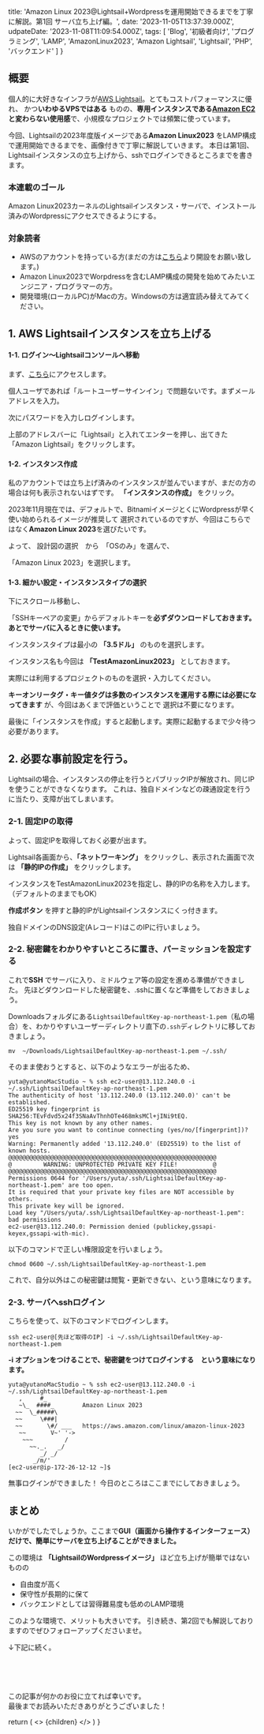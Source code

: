 
  title: 'Amazon Linux 2023@Lightsail+Wordpressを運用開始できるまでを丁寧に解説。第1回 サーバ立ち上げ編。',
  date: '2023-11-05T13:37:39.000Z',
  udpateDate: '2023-11-08T11:09:54.000Z',
  tags: [
    'Blog',
    '初級者向け',
    'プログラミング',
    'LAMP',
    'AmazonLinux2023',
    'Amazon Lightsail',
    'Lightsail',
    'PHP',
    'バックエンド'
  ]
}

## 概要

個人的に大好きなインフラが[AWS Lightsail](https://aws.amazon.com/jp/lightsail/)。とてもコストパフォーマンスに優れ、
かつ**いわゆるVPSではある** ものの、**専用インスタンスである[Amazon EC2](https://aws.amazon.com/jp/ec2/)と変わらない使用感**で、小規模なプロジェクトでは頻繁に使っています。

今回、Lightsailの2023年度版イメージである**Amazon Linux2023** をLAMP構成で運用開始できるまでを、画像付きで丁寧に解説していきます。
本日は第1回、Lightsailインスタンスの立ち上げから、sshでログインできるところまでを書きます。

### 本連載のゴール

Amazon Linux2023カーネルのLightsailインスタンス・サーバで、インストール済みのWordpressにアクセスできるようにする。

### 対象読者

- AWSのアカウントを持っている方(まだの方は[こちら](https://aws.amazon.com/jp/free/)より開設をお願い致します。)
- Amazon Linux2023でWorpdressを含むLAMP構成の開発を始めてみたいエンジニア・プログラマーの方。
- 開発環境(ローカルPC)がMacの方。Windowsの方は適宜読み替えてみてください。

## 1. AWS Lightsailインスタンスを立ち上げる

#### 1-1. ログイン〜Lightsailコンソールへ移動

まず、[こちら](https://aws.amazon.com/jp/lightsail/)にアクセスします。

<MdxImage month="202311" image="aws1.png" annotation="コンソールにサインインを押す" />

個人ユーザであれば「ルートユーザーサインイン」で問題ないです。まずメールアドレスを入力。

<MdxImage month="202311" image="aws2.png" />

次にパスワードを入力しログインします。

<MdxImage month="202311" image="aws3.png" />

上部のアドレスバーに「Lightsail」と入れてエンターを押し、出てきた「Amazon Lightsail」をクリックします。

<MdxImage month="202311" image="aws4.png" />

#### 1-2. インスタンス作成

私のアカウントでは立ち上げ済みのインスタンスが並んでいますが、まだの方の場合は何も表示されないはずです。
**「インスタンスの作成」** をクリック。

<MdxImage month="202311" image="aws5.png?n=1" />

2023年11月現在では、デフォルトで、BitnamiイメージとくにWordpressが早く使い始められるイメージが推奨して
選択されているのですが、今回はこちらではなく**Amazon Linux 2023**を選びたいです。

よって、
設計図の選択　から　「OSのみ」を選んで、
<MdxImage month="202311" image="aws6.png?n=1" />

「Amazon Linux 2023」を選択します。

<MdxImage month="202311" image="aws7.png?n=1" />

#### 1-3. 細かい設定・インスタンスタイプの選択

下にスクロール移動し、

「SSHキーペアの変更」からデフォルトキーを**必ずダウンロードしておきます。あとでサーバに入るときに使います。**

<MdxImage month="202311" image="aws8.png?n=1" />

インスタンスタイプは最小の **「3.5ドル」** のものを選択します。

インスタンス名も今回は **「TestAmazonLinux2023」** としておきます。

<span className="hoso">実際には利用するプロジェクトのものを選択・入力してください。</span>

<MdxImage month="202311" image="aws9.png?n=1" />

**キーオンリータグ・キー値タグは多数のインスタンスを運用する際には必要になってきます** が、今回はあくまで評価ということで
選択は不要になります。

最後に「インスタンスを作成」すると起動します。実際に起動するまで少々待つ必要があります。

<MdxImage month="202311" image="aws10.png?n=1" isHalf={true} annotation="しばらく待つと" />
<MdxImage month="202311" image="aws11.png?n=1" isHalf={true} annotation="起動状態になります。"/>

## 2. 必要な事前設定を行う。

Lightsailの場合、インスタンスの停止を行うとパブリックIPが解放され、同じIPを使うことができなくなります。
これは、独自ドメインなどの疎通設定を行うに当たり、支障が出てしまいます。

<MdxImage month="202311" image="aws12.png?n=2" annotation="停止するとパブリックIPは「利用不可」と表示される" />


### 2-1. 固定IPの取得

よって、固定IPを取得しておく必要が出ます。

Lightsail各画面から、**「ネットワーキング」** をクリックし、表示された画面で次は **「静的IPの作成」** をクリックします。


<MdxImage month="202311" image="aws13.png?n=2"  annotation="停止するとパブリックIPは「利用不可」と表示される" />

インスタンスをTestAmazonLinux2023を指定し、静的IPの名称を入力します。（デフォルトのままでもOK）

<MdxImage month="202311" image="aws14.png?n=2"  annotation="" />

**作成ボタン** を押すと静的IPがLightsailインスタンスにくっ付きます。

<MdxImage month="202311" image="aws15.png?n=1"  />

独自ドメインのDNS設定(Aレコード)はこのIPに行いましょう。

<MdxImage month="202311" image="aws16.png?n=1"  annotation="静的パブリックIPが表示される" />

### 2-2. 秘密鍵をわかりやすいところに置き、パーミッションを設定する

これで**SSH** でサーバに入り、ミドルウェア等の設定を進める準備ができました。
先ほどダウンロードした秘密鍵を、.sshに置くなど準備をしておきましょう。

Downloadsフォルダにある`LightsailDefaultKey-ap-northeast-1.pem`（私の場合）を、わかりやすいユーザーディレクトリ直下の`.ssh`ディレクトリに移しておきましょう。

```
mv  ~/Downloads/LightsailDefaultKey-ap-northeast-1.pem ~/.ssh/
```

そのまま使おうとすると、以下のようなエラーが出るため、

```
yuta@yutanoMacStudio ~ % ssh ec2-user@13.112.240.0 -i ~/.ssh/LightsailDefaultKey-ap-northeast-1.pem
The authenticity of host '13.112.240.0 (13.112.240.0)' can't be established.
ED25519 key fingerprint is SHA256:TEvFdvd5x24f3SNaAvThnhOTe468mksMCl+jINi9tEQ.
This key is not known by any other names.
Are you sure you want to continue connecting (yes/no/[fingerprint])? yes
Warning: Permanently added '13.112.240.0' (ED25519) to the list of known hosts.
@@@@@@@@@@@@@@@@@@@@@@@@@@@@@@@@@@@@@@@@@@@@@@@@@@@@@@@@@@@
@         WARNING: UNPROTECTED PRIVATE KEY FILE!          @
@@@@@@@@@@@@@@@@@@@@@@@@@@@@@@@@@@@@@@@@@@@@@@@@@@@@@@@@@@@
Permissions 0644 for '/Users/yuta/.ssh/LightsailDefaultKey-ap-northeast-1.pem' are too open.
It is required that your private key files are NOT accessible by others.
This private key will be ignored.
Load key "/Users/yuta/.ssh/LightsailDefaultKey-ap-northeast-1.pem": bad permissions
ec2-user@13.112.240.0: Permission denied (publickey,gssapi-keyex,gssapi-with-mic).
```

以下のコマンドで正しい権限設定を行いましょう。

```
chmod 0600 ~/.ssh/LightsailDefaultKey-ap-northeast-1.pem
```

これで、<span className="hoso">自分以外はこの秘密鍵は閲覧・更新できない、という意味になります。</span>

### 2-3. サーバへsshログイン

こちらを使って、以下のコマンドでログインします。

```
ssh ec2-user@[先ほど取得のIP] -i ~/.ssh/LightsailDefaultKey-ap-northeast-1.pem
```

**-i オプションをつけることで、秘密鍵をつけてログインする　という意味になります。** 

```
yuta@yutanoMacStudio ~ % ssh ec2-user@13.112.240.0 -i ~/.ssh/LightsailDefaultKey-ap-northeast-1.pem
   ,     #_
   ~\_  ####_        Amazon Linux 2023
  ~~  \_#####\
  ~~     \###|
  ~~       \#/ ___   https://aws.amazon.com/linux/amazon-linux-2023
   ~~       V~' '->
    ~~~         /
      ~~._.   _/
         _/ _/
       _/m/'
[ec2-user@ip-172-26-12-12 ~]$
```

<span className="hoso">無事ログインができました！</span>
今日のところはここまでにしておきましょう。

## まとめ

いかがでしたでしょうか。ここまで**GUI（画面から操作するインターフェース）だけで、簡単にサーバを立ち上げることができました。**

この環境は **「LightsailのWordpressイメージ」** ほど立ち上げが簡単ではないものの

- 自由度が高く
- 保守性が長期的に保て
- バックエンドとしては習得難易度も低めのLAMP環境

このような環境で、メリットも大きいです。
引き続き、第2回でも解説しておりますのでぜひフォローアップくださいませ。

↓下記に続く。

<br />
<br />
<RichLink 
url="https://moldspoon.jp/blog/posts/amazon-linux-2023-with-lamp-middleware-install" 
icon='ri-link-fill'
title="Amazon Linux 2023@Lightsail+Wordpressを運用開始できるまでを丁寧に解説。第2回 ミドルウェア整備編。" 
subtitle="第2回はこちらからご覧いただけます。"
targetBlank={true}
 />

<br />

この記事が何かのお役に立てれば幸いです。<br />
最後までお読みいただきありがとうございました！

  return (
    <Layout meta={meta}>
      <>
        {children}
      </>
    </Layout>
  )
}

